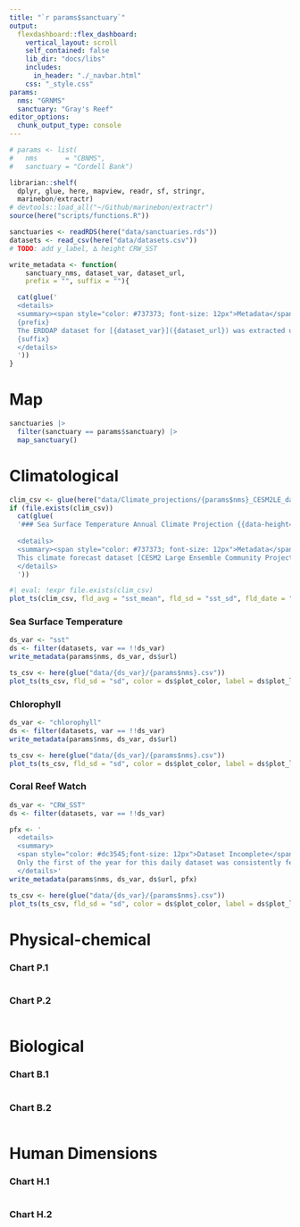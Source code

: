 ```yaml
---
title: "`r params$sanctuary`"
output: 
  flexdashboard::flex_dashboard:
    vertical_layout: scroll
    self_contained: false
    lib_dir: "docs/libs"
    includes:
      in_header: "./_navbar.html"
    css: "_style.css"
params:
  nms: "GRNMS"
  sanctuary: "Gray's Reef"
editor_options: 
  chunk_output_type: console
---
```


```r
# params <- list(
#   nms       = "CBNMS",
#   sanctuary = "Cordell Bank")

librarian::shelf(
  dplyr, glue, here, mapview, readr, sf, stringr,
  marinebon/extractr)
# devtools::load_all("~/Github/marinebon/extractr")
source(here("scripts/functions.R"))

sanctuaries <- readRDS(here("data/sanctuaries.rds"))
datasets <- read_csv(here("data/datasets.csv"))
# TODO: add y_label, ∆ height CRW_SST

write_metadata <- function(
    sanctuary_nms, dataset_var, dataset_url,
    prefix = "", suffix = ""){

  cat(glue('
  <details>
  <summary><span style="color: #737373; font-size: 12px">Metadata</span></summary>
  {prefix}
  The ERDDAP dataset for [{dataset_var}]({dataset_url}) was extracted using [get_data.R](https://github.com/noaa-onms/climate-dashboard/blob/main/scripts/get_data.R) for the {params$sanctuary} polygon and output to [{params$nms}.csv](https://raw.githubusercontent.com/noaa-onms/climate-dashboard/main/data/{dataset_var}/{params$nms}.csv), which gets visualized below using [`extractr::plot_ts()`](https://marinebon.github.io/extractr/reference/plot_ts.html).
  {suffix}
  </details> 
  '))
}
```

# Map {.sidebar data-width=200}

```r
sanctuaries |>
  filter(sanctuary == params$sanctuary) |>
  map_sanctuary()
```

# Climatological

```r
clim_csv <- glue(here("data/Climate_projections/{params$nms}_CESM2LE_data_1850-2100_mean_stdev_annual.csv"))
if (file.exists(clim_csv))
  cat(glue(
  '### Sea Surface Temperature Annual Climate Projection {{data-height=300}}
  
  <details>
  <summary><span style="color: #737373; font-size: 12px">Metadata</span></summary>
  This climate forecast dataset [CESM2 Large Ensemble Community Project (LENS2) | Community Earth System Model](https://www.cesm.ucar.edu/community-projects/lens2) was provided by UCAR as netCDF4 files summarized to the sanctuary over time and summarized annually and output to CSVs by [process_nc.R](https://github.com/noaa-onms/climate-dashboard/blob/main/scripts/process_nc.R).
  </details> 
  '))
```

```r
#| eval: !expr file.exists(clim_csv)
plot_ts(clim_csv, fld_avg = "sst_mean", fld_sd = "sst_sd", fld_date = "year")
```

### Sea Surface Temperature {data-height=300}

```r
ds_var <- "sst"
ds <- filter(datasets, var == !!ds_var)
write_metadata(params$nms, ds_var, ds$url)
```
    
```r
ts_csv <- here(glue("data/{ds_var}/{params$nms}.csv"))
plot_ts(ts_csv, fld_sd = "sd", color = ds$plot_color, label = ds$plot_label)
```

### Chlorophyll {data-height=300}
    
```r
ds_var <- "chlorophyll"
ds <- filter(datasets, var == !!ds_var)
write_metadata(params$nms, ds_var, ds$url)
```

```r
ts_csv <- here(glue("data/{ds_var}/{params$nms}.csv"))
plot_ts(ts_csv, fld_sd = "sd", color = ds$plot_color, label = ds$plot_label)
```

### Coral Reef Watch {data-height=300}

```r
ds_var <- "CRW_SST"
ds <- filter(datasets, var == !!ds_var)

pfx <- '
  <details>
  <summary>
  <span style="color: #dc3545;font-size: 12px">Dataset Incomplete</span></summary>
  Only the first of the year for this daily dataset was consistently fetched across sanctuaries so far.
  </details>'
write_metadata(params$nms, ds_var, ds$url, pfx)
```



```r
ts_csv <- here(glue("data/{ds_var}/{params$nms}.csv"))
plot_ts(ts_csv, fld_sd = "sd", color = ds$plot_color, label = ds$plot_label)
```

# Physical-chemical

### Chart P.1

```r
```

### Chart P.2

```r
```


# Biological

### Chart B.1

```r
```

### Chart B.2

```r
```

# Human Dimensions

### Chart H.1

```r
```

### Chart H.2

```r
```

